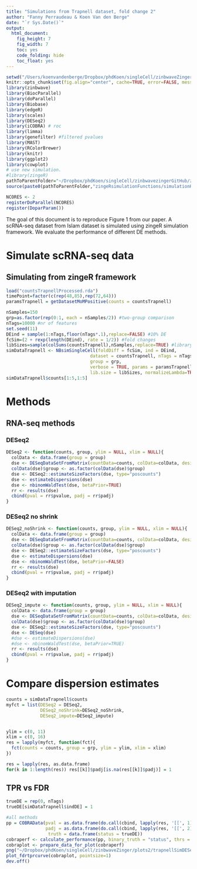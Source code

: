 ```yaml
---
title: "Simulations from Trapnell dataset, fold change 2"
author: "Fanny Perraudeau & Koen Van den Berge"
date: "`r Sys.Date()`"
output:
  html_document:
    fig_height: 7
    fig_width: 7
    toc: yes
    code_folding: hide
    toc_float: yes
---
```



```r
setwd("/Users/koenvandenberge/Dropbox/phdKoen/singleCell/zinbwaveZingerGithub/zinbwaveZinger/zinbwaveSimulations/trapnell_sims_fc2/")
knitr::opts_chunk$set(fig.align="center", cache=TRUE, error=FALSE, message=FALSE, warning=TRUE)
library(zinbwave)
library(BiocParallel)
library(doParallel)
library(Biobase)
library(edgeR)
library(scales)
library(DESeq2)
library(iCOBRA) # roc
library(limma)
library(genefilter) #filtered pvalues
library(MAST)
library(RColorBrewer)
library(knitr)
library(ggplot2)
library(cowplot)
# use new simulation.
#library(zingeR)
pathToParentFolder="~/Dropbox/phdKoen/singleCell/zinbwavezingerGitHub/zinbwaveZinger/"
source(paste0(pathToParentFolder,"zingeRsimulationFunctions/simulationHelpFunctions_v7_diffInZero.R"))
```


```r
NCORES <- 2
registerDoParallel(NCORES)
register(DoparParam())
```

The goal of this document is to reproduce Figure 1 from our paper. A scRNA-seq dataset from Islam dataset is simulated using zingeR simulation framework. We evaluate the performance of different DE methods.

# Simulate scRNA-seq data

## Simulating from zingeR framework

```r
load("countsTrapnellProcessed.rda")
timePoint=factor(c(rep(48,85),rep(72,64)))
paramsTrapnell = getDatasetMoMPositive(counts = countsTrapnell)
```

```r
nSamples=150
grp=as.factor(rep(0:1, each = nSamples/2)) #two-group comparison
nTags=10000 #nr of features
set.seed(11)
DEind = sample(1:nTags,floor(nTags*.1),replace=FALSE) #10% DE
fcSim=(2 + rexp(length(DEind), rate = 1/2)) #fold changes
libSizes=sample(colSums(countsTrapnell),nSamples,replace=TRUE) #library sizes
simDataTrapnell <- NBsimSingleCell(foldDiff = fcSim, ind = DEind,
                                dataset = countsTrapnell, nTags = nTags,
                                group = grp,
                                verbose = TRUE, params = paramsTrapnell,
                                lib.size = libSizes, normalizeLambda=TRUE)
simDataTrapnell$counts[1:5,1:5]

```

# Methods
## RNA-seq methods

### DESeq2
```r
DESeq2 <- function(counts, group, ylim = NULL, xlim = NULL){
  colData <- data.frame(group = group)
  dse <- DESeqDataSetFromMatrix(countData=counts, colData=colData, design=~group)
  colData(dse)$group <- as.factor(colData(dse)$group)
  dse <- DESeq2::estimateSizeFactors(dse, type="poscounts")
  dse <- estimateDispersions(dse)
  dse <- nbinomWaldTest(dse, betaPrior=TRUE)
  rr <- results(dse)
  cbind(pval = rr$pvalue, padj = rr$padj)
}
```

### DESeq2 no shrink

```r
DESeq2_noShrink <- function(counts, group, ylim = NULL, xlim = NULL){
  colData <- data.frame(group = group)
  dse <- DESeqDataSetFromMatrix(countData=counts, colData=colData, design=~group)
  colData(dse)$group <- as.factor(colData(dse)$group)
  dse <- DESeq2::estimateSizeFactors(dse, type="poscounts")
  dse <- estimateDispersions(dse)
  dse <- nbinomWaldTest(dse, betaPrior=FALSE)
  rr <- results(dse)
  cbind(pval = rr$pvalue, padj = rr$padj)
}
```

### DESeq2 with imputation

```r
DESeq2_impute <- function(counts, group, ylim = NULL, xlim = NULL){
  colData <- data.frame(group = group)
  dse <- DESeqDataSetFromMatrix(countData=counts, colData=colData, design=~group)
  colData(dse)$group <- as.factor(colData(dse)$group)
  dse <- DESeq2::estimateSizeFactors(dse, type="poscounts")
  dse <- DESeq(dse)
  #dse <- estimateDispersions(dse)
  #dse <- nbinomWaldTest(dse, betaPrior=TRUE)
  rr <- results(dse)
  cbind(pval = rr$pvalue, padj = rr$padj)
}
```

# Compare dispersion estimates

```r
counts = simDataTrapnell$counts
myfct = list(DESeq2 = DESeq2,
             DESeq2_noShrink=DESeq2_noShrink,
             DESeq2_impute=DESeq2_impute)


ylim = c(0, 11)
xlim = c(0, 16)
res = lapply(myfct, function(fct){
  fct(counts = counts, group = grp, ylim = ylim, xlim = xlim)
})

```

```r
res = lapply(res, as.data.frame)
for(k in 1:length(res)) res[[k]]$padj[is.na(res[[k]]$padj)] = 1
```

## TPR vs FDR

```r
trueDE = rep(0, nTags)
trueDE[simDataTrapnell$indDE] = 1
```


```r
#all methods
pp = COBRAData(pval = as.data.frame(do.call(cbind, lapply(res, '[[', 1))),
               padj = as.data.frame(do.call(cbind, lapply(res, '[[', 2))),
                truth = data.frame(status = trueDE))
cobraperf <- calculate_performance(pp, binary_truth = "status", thrs = 0.05)
cobraplot <- prepare_data_for_plot(cobraperf)
png("~/Dropbox/phdKoen/singleCell/zinbwaveZinger/plots2/trapnellSimDESeq2.png", width=7,height=8, units="in", res=300)
plot_fdrtprcurve(cobraplot, pointsize=1)
dev.off()

```
